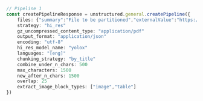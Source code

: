 ```typescript index.ts
// Pipeline 1
const createPipelineResponse = unstructured.general.createPipeline({
    files: {"summary":"File to be partitioned","externalValue":"https://github.com/Unstructured-IO/unstructured/blob/98d3541909f64290b5efb65a226fc3ee8a7cc5ee/example-docs/layout-parser-paper.pdf"}
    strategy: "hi_res"
    gz_uncompressed_content_type: "application/pdf"
    output_format: "application/json"
    encoding: "utf-8"
    hi_res_model_name: "yolox"
    languages: "[eng]"
    chunking_strategy: "by_title"
    combine_under_n_chars: 500
    max_characters: 1500
    new_after_n_chars: 1500
    overlap: 25
    extract_image_block_types: ["image","table"]
})
```